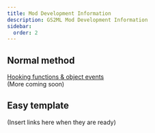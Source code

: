 ```yaml
---
title: Mod Development Information
description: GS2ML Mod Development Information
sidebar:
  order: 2
---
```




<LinkCard
	title="Customizing Starlight"
	description="Learn how to make your Starlight site your own with custom styles, fonts, and more."
	href="/guides/customization/"
/>

## Normal method
[Hooking functions & object events](/GS2ML/guides/mod-development/hooking)  
(More coming soon)

## Easy template
(Insert links here when they are ready)
